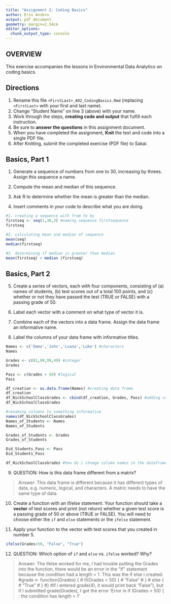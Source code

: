 ```yaml
---
title: "Assignment 2: Coding Basics"
author: Erin Ansbro
output: pdf_document
geometry: margin=2.54cm
editor_options: 
  chunk_output_type: console
---
```


## OVERVIEW

This exercise accompanies the lessons in Environmental Data Analytics on coding basics.

## Directions

1.  Rename this file `<FirstLast>_A02_CodingBasics.Rmd` (replacing `<FirstLast>` with your first and last name).
2.  Change "Student Name" on line 3 (above) with your name.
3.  Work through the steps, **creating code and output** that fulfill each instruction.
4.  Be sure to **answer the questions** in this assignment document.
5.  When you have completed the assignment, **Knit** the text and code into a single PDF file.
6.  After Knitting, submit the completed exercise (PDF file) to Sakai.

## Basics, Part 1

1.  Generate a sequence of numbers from one to 30, increasing by threes. Assign this sequence a name.

2.  Compute the mean and median of this sequence.

3.  Ask R to determine whether the mean is greater than the median.

4.  Insert comments in your code to describe what you are doing.

```r
#1. creating a sequence with from to by
firstseq <- seq(1,30,3) #naming sequence firstsequence
firstseq

#2. calculating mean and median of sequence
mean(seq)
median(firstseq)

#3. determining if median is greater than median
mean(firstseq) > median (firstseq)
```

## Basics, Part 2

5.  Create a series of vectors, each with four components, consisting of (a) names of students, (b) test scores out of a total 100 points, and (c) whether or not they have passed the test (TRUE or FALSE) with a passing grade of 50.

6.  Label each vector with a comment on what type of vector it is.

7.  Combine each of the vectors into a data frame. Assign the data frame an informative name.

8.  Label the columns of your data frame with informative titles.

```r
Names <- c('Emma','John','Luana','Luke') #characters
Names

Grades <- c(81,99,99,49) #integer
Grades

Pass <- c(Grades > 50) #logical
Pass

df_creation <- as.data.frame(Names) #creating data frame
df_creation
df_NickSchoolClassGrades <- cbind(df_creation, Grades, Pass) #adding columns to data frame
df_NickSchoolClassGrades

#renaming columns to something informative
names(df_NickSchoolClassGrades)
Names_of_Students <- Names
Names_of_Students

Grades_of_Students <- Grades
Grades_of_Students

Did_Students_Pass <- Pass
Did_Students_Pass

df_NickSchoolClassGrades #how do i chnage column names in the dataframe?
```

9.  QUESTION: How is this data frame different from a matrix?

> Answer: This data frame is different because it has different types of data, e.g. numeric, logical, and characters. A matric needs to have the same type of data.

10. Create a function with an if/else statement. Your function should take a **vector** of test scores and print (not return) whether a given test score is a passing grade of 50 or above (TRUE or FALSE). You will need to choose either the `if` and `else` statements or the `ifelse` statement. 

11. Apply your function to the vector with test scores that you created in number 5.

```r

ifelse(Grades<50, "False", "True")

```

12. QUESTION: Which option of `if` and `else` vs. `ifelse` worked? Why?

> Answer: The ifelse worked for me, I had trouble putting the Grades into the function, there would be an error in the "if" statement because the condition had a length > 1. This was the if else i created:
#grade <- function(Grades) {
#  if(Grades < 50) {
#    "False"
#  } 
#  else {
#    "True"
#  }
#}
#if i entered grade(4), it would print back "False"), but if I submitted grade(Grades), I got the error 'Error in if (Grades < 50) { : the condition has length > 1'
